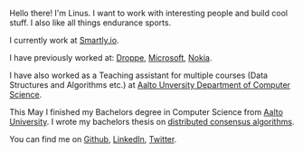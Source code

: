 Hello there! I'm Linus. I want to work with interesting people and build cool stuff. I also like all things endurance sports.

I currently work at [Smartly.io](https://www.smartly.io/).

I have previously worked at:
[Droppe](https://droppe.com/),
[Microsoft](https://www.microsoft.com),
[Nokia](https://www.nokia.com/).

I have also worked as a Teaching assistant for multiple courses (Data Structures and Algorithms etc.) at [Aalto Unversity Department of Computer Science](https://www.aalto.fi/en/department-of-computer-science).

This May I finished my Bachelors degree in Computer Science from [Aalto University](https://www.aalto.fi/en). I wrote my bachelors thesis on [distributed consensus algorithms](https://github.com/LinuzJ/distributed-consensus-bachelors-thesis).

You can find me on [Github](https://github.com/LinuzJ), [LinkedIn](https://www.linkedin.com/in/linus-jern/), [Twitter](https://twitter.com/JernLinus).
